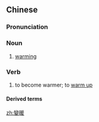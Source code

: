 {{also|变暖}}
==Chinese==
{{zh-forms|s=变暖}}

===Pronunciation===
{{zh-pron
|m=biànnuǎn
|c=bin3 nyun5
|cat=n,v
}}

===Noun===
{{zh-noun}}

# [[warming]]

===Verb===
{{zh-verb}}

# to become warmer; to [[warm up]]

====Derived terms====
{{zh-der|全球變暖}}

[[zh:變暖]]